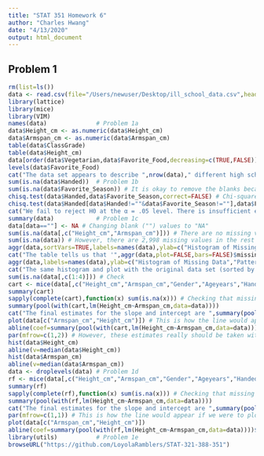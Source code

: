 ```yaml
---
title: "STAT 351 Homework 6"
author: "Charles Hwang"
date: "4/13/2020"
output: html_document
---
```

## Problem 1

```r
rm(list=ls())
data <- read.csv(file="/Users/newuser/Desktop/ill_school_data.csv",header=TRUE)
library(lattice)
library(mice)
library(VIM)
names(data)              # Problem 1a
data$Height_cm <- as.numeric(data$Height_cm)
data$Armspan_cm <- as.numeric(data$Armspan_cm)
table(data$ClassGrade)
table(data$Height_cm)
data[order(data$Vegetarian,data$Favorite_Food,decreasing=c(TRUE,FALSE))[1:sum(data$Vegetarian=="Yes")],c("Vegetarian","Favorite_Food")]
levels(data$Favorite_Food)
cat("The data set appears to describe ",nrow(data)," different high school students in Illinois. There are many different variables in the comprehensive data set, including (but not limited to) grade, gender, age, handedness, height, foot length, arm span, languages spoken, travel mode and time to school, reaction time, birth month, favorite season, average hours of sleep, and household size.\n\nThere are several interesting characteristics in the data set, including that the median recorded height is ",median(data$Height_cm)," centimeters (",median(data$Height_cm)/2.54," inches). This appears to be because some heights were recorded in inches, and missing values were recorded as '1'. Also, ",nrow(data[data$ClassGrade==12,])/nrow(data)*100," percent of students sampled are seniors, which is significantly higher than the average of ",1/length(table(data$ClassGrade))*100," percent that one would initially expect. Strangely, ",nrow(data[data$Vegetarian=="Yes"&data$Favorite_Food=="Meat",])/nrow(data[data$Vegetarian=="Yes",])*100," percent of students (",nrow(data[data$Vegetarian=="Yes"&data$Favorite_Food=="Meat",])," out of ",nrow(data[data$Vegetarian=="Yes",]),") who were recorded as vegetarian were also recorded that their favorite food is 'Meat'.",sep="")
sum(is.na(data$Handed))  # Problem 1b
sum(is.na(data$Favorite_Season)) # It is okay to remove the blanks because there are only two variables being tested on and a blank response would hide a lot of information about the observation to be used for the test. Also, some entries have blank responses for both variables being tested.
chisq.test(data$Handed,data$Favorite_Season,correct=FALSE) # Chi-squared test with original full data set
chisq.test(data$Handed[data$Handed!=""&data$Favorite_Season!=""],data$Favorite_Season[data$Handed!=""&data$Favorite_Season!=""],correct=FALSE) # Chi-squared test with subset of data with observations containing blank values for handedness and favorite season removed. The p-value is much different.
cat("We fail to reject H0 at the α = .05 level. There is insufficient evidence (p = ",chisq.test(data$Handed[data$Handed!=""&data$Favorite_Season!=""],data$Favorite_Season[data$Handed!=""&data$Favorite_Season!=""],correct=FALSE)$p.value,") that handedness is dependent of favorite season.",sep="")
summary(data)            # Problem 1c
data[data==""] <- NA # Changing blank ("") values to "NA"
sum(is.na(data[,c("Height_cm","Armspan_cm")])) # There are no missing values in either the predictor or the response variable.
sum(is.na(data)) # However, there are 2,998 missing values in the rest of the data. Let's visualize that.
aggr(data,sortVars=TRUE,labels=names(data),ylab=c("Histogram of Missing Data","Pattern"),cex.axis=.35,gap=0)
cat("The table tells us that '",aggr(data,plot=FALSE,bars=FALSE)$missing$Variable[order(aggr(data,plot=FALSE,bars=FALSE)$missing$Count,decreasing=TRUE)][1],"' and '",aggr(data,plot=FALSE,bars=FALSE)$missing$Variable[order(aggr(data,plot=FALSE,bars=FALSE)$missing$Count,decreasing=TRUE)][2],"' are the variables with the highest proportion of missing values, with ",aggr(data,plot=FALSE,bars=FALSE)$missing$Count[order(aggr(data,plot=FALSE,bars=FALSE)$missing$Count,decreasing=TRUE)][1]/nrow(data)*100," percent missing in each. The histogram provides a visual representation sorted by proportion of missing values from greatest to least. Blue squares indicate non-missing (recorded) values and red squares indicate missing values. Although the labels on the y-axis of the plot are essentially unreadable because there are ",length(data)," variables, we can extract the data from the plot and see that ",sort(aggr(data,plot=FALSE,bars=FALSE)$percent,decreasing=TRUE)[1]," percent of observations do not contain any missing values.",sep="")
aggr(data,labels=names(data),ylab=c("Histogram of Missing Data","Pattern"),cex.axis=.35,gap=2.5)
cat("The same histogram and plot with the original data set (sorted by variable position) shows that there are more missing values as variable position increases. This could hint at some nonresponse bias as those recording the observations may get tired of such and not want to go through the effort of recording ",length(data)," different variables. The histogram also shows that the first four variables ('",names(data)[1],"', '",names(data)[2],"', '",names(data)[3],"', and '",names(data)[4],"') have no missing values.",sep="")
sum(is.na(data[,c(1:4)])) # Check
cart <- mice(data[,c("Height_cm","Armspan_cm","Gender","Ageyears","Handed","Footlength_cm","Languages_spoken","Travel_time_to_School","Favourite_physical_activity","Longer_foot","Longer_Finger_Lefthand","Birth_month","Favorite_Season","Allergies","Beverage","Favorite_School_Subject","Sleep_Hours_Schoolnight","Home_Occupants","Home_Internet_Access","Schoolwork_Pressure","Planned_Education_Level","Favorite_Music","Superpower","Role_Model_Type","Charity_Donation")],method="cart",seed=1304) # The original data set with all of the variables would take too long to run MICE on in a practical amount of time, so I chose the most important variables to use while still trying to include as many variables as possible. These variables all contain missing values, do not serve as direct proxies of other variables, and have, if not at least a weak correlation, some remote but relatively understandable relationship with armspan and height. The runtime for this function was approximately ten minutes.
summary(cart)
sapply(complete(cart),function(x) sum(is.na(x))) # Checking that missing values were imputed
summary(pool(with(cart,lm(Height_cm~Armspan_cm,data=data))))
cat("The final estimates for the slope and intercept are ",summary(pool(with(cart,lm(Height_cm~Armspan_cm,data=data))))$estimate[1]," and ",summary(pool(with(cart,lm(Height_cm~Armspan_cm,data=data))))$estimate[2],", respectively. The standard errors for each are ",summary(pool(with(cart,lm(Height_cm~Armspan_cm,data=data))))$std.error[1]," and ",summary(pool(with(cart,lm(Height_cm~Armspan_cm,data=data))))$std.error[2],", respectively.",sep="")
plot(data[c("Armspan_cm","Height_cm")]) # This is how the line would appear if we were to plot height versus armspan on a graph.
abline(coef=summary(pool(with(cart,lm(Height_cm~Armspan_cm,data=data))))$estimate)
par(mfrow=c(1,2)) # However, these estimates really should be taken with a grain of salt. As I mentioned earlier, a lot of the measurements appear to be recorded in inches, and some missing values are recorded as "1". The median recorded height is 56 centimeters (22 inches). We can see these effects in the histograms of both variables with the median displayed. I considered "transforming" some of the observations from inches to centimeters by multiplying by 2.54, but there was no definite "cutoff" point in the data which allowed me to distinguish a data entry mistake from a true observation, and outliers would still remain recorded as practically absurd observations (for example, there would be 29 observations recorded as 2.54 centimeters after the transformation).
hist(data$Height_cm)
abline(v=median(data$Height_cm))
hist(data$Armspan_cm)
abline(v=median(data$Armspan_cm))
data <- droplevels(data) # Problem 1d
rf <- mice(data[,c("Height_cm","Armspan_cm","Gender","Ageyears","Handed","Footlength_cm","Languages_spoken","Travel_time_to_School","Favourite_physical_activity","Longer_foot","Longer_Finger_Lefthand","Birth_month","Favorite_Season","Allergies","Beverage","Favorite_School_Subject","Sleep_Hours_Schoolnight","Home_Occupants","Home_Internet_Access","Schoolwork_Pressure","Planned_Education_Level","Favorite_Music","Superpower","Role_Model_Type","Charity_Donation")],method="rf",seed=1304) # The same variables as the MICE imputation with the CART model were used to retain consistency. The runtime was approximately the same.
summary(rf)
sapply(complete(rf),function(x) sum(is.na(x))) # Checking that missing values were imputed
summary(pool(with(rf,lm(Height_cm~Armspan_cm,data=data))))
cat("The final estimates for the slope and intercept are ",summary(pool(with(rf,lm(Height_cm~Armspan_cm,data=data))))$estimate[1]," and ",summary(pool(with(rf,lm(Height_cm~Armspan_cm,data=data))))$estimate[2],", respectively. The standard errors for each are ",summary(pool(with(rf,lm(Height_cm~Armspan_cm,data=data))))$std.error[1]," and ",summary(pool(with(rf,lm(Height_cm~Armspan_cm,data=data))))$std.error[2],", respectively.",sep="")
par(mfrow=c(1,1)) # This is how the line would appear if we were to plot height versus armspan on a graph.
plot(data[c("Armspan_cm","Height_cm")])
abline(coef=summary(pool(with(rf,lm(Height_cm~Armspan_cm,data=data))))$estimate)
library(utils)           # Problem 1e
browseURL("https://github.com/LoyolaRamblers/STAT-321-388-351")
```
